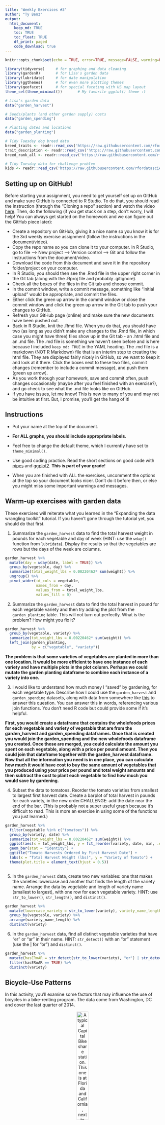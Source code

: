 ```yaml
---
title: 'Weekly Exercises #3'
author: "Ty Benz"
output: 
  html_document:
    keep_md: TRUE
    toc: TRUE
    toc_float: TRUE
    df_print: paged
    code_download: true
---
```



```r
knitr::opts_chunk$set(echo = TRUE, error=TRUE, message=FALSE, warning=FALSE)
```

```r
library(tidyverse)     # for graphing and data cleaning
library(gardenR)       # for Lisa's garden data
library(lubridate)     # for date manipulation
library(ggthemes)      # for even more plotting themes
library(geofacet)      # for special faceting with US map layout
theme_set(theme_minimal())       # My favorite ggplot() theme :)
```

```r
# Lisa's garden data
data("garden_harvest")

# Seeds/plants (and other garden supply) costs
data("garden_spending")

# Planting dates and locations
data("garden_planting")

# Tidy Tuesday dog breed data
breed_traits <- readr::read_csv('https://raw.githubusercontent.com/rfordatascience/tidytuesday/master/data/2022/2022-02-01/breed_traits.csv')
trait_description <- readr::read_csv('https://raw.githubusercontent.com/rfordatascience/tidytuesday/master/data/2022/2022-02-01/trait_description.csv')
breed_rank_all <- readr::read_csv('https://raw.githubusercontent.com/rfordatascience/tidytuesday/master/data/2022/2022-02-01/breed_rank.csv')

# Tidy Tuesday data for challenge problem
kids <- readr::read_csv('https://raw.githubusercontent.com/rfordatascience/tidytuesday/master/data/2020/2020-09-15/kids.csv')
```

## Setting up on GitHub!

Before starting your assignment, you need to get yourself set up on GitHub and make sure GitHub is connected to R Studio. To do that, you should read the instruction (through the "Cloning a repo" section) and watch the video [here](https://github.com/llendway/github_for_collaboration/blob/master/github_for_collaboration.md). Then, do the following (if you get stuck on a step, don't worry, I will help! You can always get started on the homework and we can figure out the GitHub piece later):

* Create a repository on GitHub, giving it a nice name so you know it is for the 3rd weekly exercise assignment (follow the instructions in the document/video).  
* Copy the repo name so you can clone it to your computer. In R Studio, go to file --> New project --> Version control --> Git and follow the instructions from the document/video.  
* Download the code from this document and save it in the repository folder/project on your computer.  
* In R Studio, you should then see the .Rmd file in the upper right corner in the Git tab (along with the .Rproj file and probably .gitignore).  
* Check all the boxes of the files in the Git tab and choose commit.  
* In the commit window, write a commit message, something like "Initial upload" would be appropriate, and commit the files.  
* Either click the green up arrow in the commit window or close the commit window and click the green up arrow in the Git tab to push your changes to GitHub.  
* Refresh your GitHub page (online) and make sure the new documents have been pushed out.  
* Back in R Studio, knit the .Rmd file. When you do that, you should have two (as long as you didn't make any changes to the .Rmd file, in which case you might have three) files show up in the Git tab - an .html file and an .md file. The .md file is something we haven't seen before and is here because I included `keep_md: TRUE` in the YAML heading. The .md file is a markdown (NOT R Markdown) file that is an interim step to creating the html file. They are displayed fairly nicely in GitHub, so we want to keep it and look at it there. Click the boxes next to these two files, commit changes (remember to include a commit message), and push them (green up arrow).  
* As you work through your homework, save and commit often, push changes occasionally (maybe after you feel finished with an exercise?), and go check to see what the .md file looks like on GitHub.  
* If you have issues, let me know! This is new to many of you and may not be intuitive at first. But, I promise, you'll get the hang of it! 



## Instructions

* Put your name at the top of the document. 

* **For ALL graphs, you should include appropriate labels.** 

* Feel free to change the default theme, which I currently have set to `theme_minimal()`. 

* Use good coding practice. Read the short sections on good code with [pipes](https://style.tidyverse.org/pipes.html) and [ggplot2](https://style.tidyverse.org/ggplot2.html). **This is part of your grade!**

* When you are finished with ALL the exercises, uncomment the options at the top so your document looks nicer. Don't do it before then, or else you might miss some important warnings and messages.


## Warm-up exercises with garden data

These exercises will reiterate what you learned in the "Expanding the data wrangling toolkit" tutorial. If you haven't gone through the tutorial yet, you should do that first.

  1. Summarize the `garden_harvest` data to find the total harvest weight in pounds for each vegetable and day of week (HINT: use the `wday()` function from `lubridate`). Display the results so that the vegetables are rows but the days of the week are columns.

```r
garden_harvest %>% 
  mutate(day = wday(date, label = TRUE)) %>% 
  group_by(vegetable, day) %>% 
  summarize(total_weight_lbs = 0.00220462* sum(weight)) %>% 
  ungroup() %>% 
  pivot_wider(id_cols = vegetable, 
              names_from = day,
              values_from = total_weight_lbs, 
              values_fill = 0)
```

  2. Summarize the `garden_harvest` data to find the total harvest in pound for each vegetable variety and then try adding the plot from the `garden_planting` table. This will not turn out perfectly. What is the problem? How might you fix it?

```r
garden_harvest %>% 
  group_by(vegetable, variety) %>% 
  summarize(tot_weight_lbs = 0.00220462* sum(weight)) %>% 
  left_join(garden_planting, 
            by = c("vegetable", "variety"))
```

**The problem is that some varieties of vegetables are planted in more than one location. It would be more efficient to have one instance of each variety and have multiple plots in the plot column. Perhaps we could mutate the garden planting dataframe to combine each instance of a variety into one.**

  3. I would like to understand how much money I "saved" by gardening, for each vegetable type. Describe how I could use the `garden_harvest` and `garden_spending` datasets, along with data from somewhere like [this](https://products.wholefoodsmarket.com/search?sort=relevance&store=10542) to answer this question. You can answer this in words, referencing various join functions. You don't need R code but could provide some if it's helpful.
  
  **First, you would create a dataframe that contains the wholefoods prices for each vegetable and variety of vegetable that are from the garden_harvest and garden_spending dataframes. Once that is created you would join the garden_spending and the new wholefoods dataframe you created. Once those are merged, you could calculate the amount you spent on each vegetable, along with a price per pound amount. Then you could join that dateframe together with the garden_harvest dataframe. Now that all the information you need is in one place, you can calculate how much it would have cost to buy the same amount of vegetables that you produced using your price per pound and total weight amounts and then subtract the cost to plant each vegetable to find how much you would save by gardening. **

  4. Subset the data to tomatoes. Reorder the tomato varieties from smallest to largest first harvest date. Create a barplot of total harvest in pounds for each variety, in the new order.CHALLENGE: add the date near the end of the bar. (This is probably not a super useful graph because it's difficult to read. This is more an exercise in using some of the functions you just learned.)

```r
garden_harvest %>% 
  filter(vegetable %in% c("tomatoes")) %>% 
  group_by(variety, date) %>% 
  summarize(tot_weight_lbs = 0.00220462* sum(weight)) %>% 
  ggplot(aes(x = tot_weight_lbs, y = fct_reorder(variety, date, min, .desc = TRUE))) +
  geom_bar(stat = "identity") +
  ggtitle("Tomato Harvests Ordered by First Harvest Date") +
  labs(x = "Total Harvest Weight (lbs)", y = "Variety of Tomato") +
  theme(plot.title = element_text(hjust = 0.5))
  
```

  5. In the `garden_harvest` data, create two new variables: one that makes the varieties lowercase and another that finds the length of the variety name. Arrange the data by vegetable and length of variety name (smallest to largest), with one row for each vegetable variety. HINT: use `str_to_lower()`, `str_length()`, and `distinct()`.
  
```r
garden_harvest %>% 
  mutate(lowercase_variety = str_to_lower(variety), variety_name_length = str_length(lowercase_variety)) %>% 
  group_by(vegetable, variety) %>% 
  arrange(variety_name_length) %>% 
  distinct(variety)
```

  6. In the `garden_harvest` data, find all distinct vegetable varieties that have "er" or "ar" in their name. HINT: `str_detect()` with an "or" statement (use the | for "or") and `distinct()`.

```r
garden_harvest %>% 
  mutate(hasERoAR = str_detect(str_to_lower(variety), "er") | str_detect(str_to_lower(variety), "ar")) %>% 
  filter(hasERoAR == TRUE) %>% 
  distinct(variety)
```


## Bicycle-Use Patterns

In this activity, you'll examine some factors that may influence the use of bicycles in a bike-renting program.  The data come from Washington, DC and cover the last quarter of 2014.

<center>

![A typical Capital Bikeshare station. This one is at Florida and California, next to Pleasant Pops.](https://www.macalester.edu/~dshuman1/data/112/bike_station.jpg){width="30%"}


![One of the vans used to redistribute bicycles to different stations.](https://www.macalester.edu/~dshuman1/data/112/bike_van.jpg){width="30%"}

</center>

Two data tables are available:

- `Trips` contains records of individual rentals
- `Stations` gives the locations of the bike rental stations

Here is the code to read in the data. We do this a little differently than usual, which is why it is included here rather than at the top of this file. To avoid repeatedly re-reading the files, start the data import chunk with `{r cache = TRUE}` rather than the usual `{r}`.

```r
data_site <- 
  "https://www.macalester.edu/~dshuman1/data/112/2014-Q4-Trips-History-Data.rds" 
Trips <- readRDS(gzcon(url(data_site)))
Stations<-read_csv("http://www.macalester.edu/~dshuman1/data/112/DC-Stations.csv")
```

**NOTE:** The `Trips` data table is a random subset of 10,000 trips from the full quarterly data. Start with this small data table to develop your analysis commands. **When you have this working well, you should access the full data set of more than 600,000 events by removing `-Small` from the name of the `data_site`.**

### Temporal patterns

It's natural to expect that bikes are rented more at some times of day, some days of the week, some months of the year than others. The variable `sdate` gives the time (including the date) that the rental started. Make the following plots and interpret them:

  7. A density plot, which is a smoothed out histogram, of the events versus `sdate`. Use `geom_density()`.
  
```r
Trips %>% 
  ggplot(aes(x = sdate)) +
  geom_density() +
  labs(x = "Date Bike Rentals Started", y = "Density") +
  theme(plot.title = element_text(hjust = 0.5)) +
  ggtitle("Density Plot of Bike Rentals")
```
  
  8. A density plot of the events versus time of day.  You can use `mutate()` with `lubridate`'s  `hour()` and `minute()` functions to extract the hour of the day and minute within the hour from `sdate`. Hint: A minute is 1/60 of an hour, so create a variable where 3:30 is 3.5 and 3:45 is 3.75.
  
```r
Trips %>% 
  mutate(time = hour(sdate) + (minute(sdate)/60)) %>% 
  ggplot(aes(x = time)) +
  geom_density() +
  labs(x = "Time Bike Rentals Started", y = "Density") +
  theme(plot.title = element_text(hjust = 0.5)) +
  ggtitle("Density Plot of Bike Rentals")
```
  
  9. A bar graph of the events versus day of the week. Put day on the y-axis.
  
```r
Trips %>% 
  mutate(date = date(sdate), day = wday(date, label = TRUE)) %>% 
  group_by(day) %>% 
  ggplot(aes(y = day)) +
  geom_bar() +
  ggtitle("Bike Rentals by Day") +
  labs(x = "Number of Rentals", y = "Day of the Week") +
  theme(plot.title = element_text(hjust = 0.5))
  
```
  
  10. Facet your graph from exercise 8. by day of the week. Is there a pattern?
  
```r
Trips %>% 
  mutate(time = hour(sdate) + (minute(sdate)/60), 
         date = date(sdate), 
         day = wday(date, label = TRUE)) %>% 
  ggplot(aes(x = time)) +
  geom_density() +
  labs(x = "Time Bike Rentals Started", y = "Density") +
  theme(plot.title = element_text(hjust = 0.5)) +
  ggtitle("Density Plot of Bike Rentals  by Day") +
  facet_wrap(~day)
```
  
The variable `client` describes whether the renter is a regular user (level `Registered`) or has not joined the bike-rental organization (`Causal`). The next set of exercises investigate whether these two different categories of users show different rental behavior and how `client` interacts with the patterns you found in the previous exercises. 

  11. Change the graph from exercise 10 to set the `fill` aesthetic for `geom_density()` to the `client` variable. You should also set `alpha = .5` for transparency and `color=NA` to suppress the outline of the density function.
  
```r
Trips %>% 
  mutate(time = hour(sdate) + (minute(sdate)/60), 
         date = date(sdate), 
         day = wday(date, label = TRUE)) %>% 
  ggplot(aes(x = time, fill = client)) +
  geom_density(color = NA, alpha = 0.5) +
  labs(x = "Time Bike Rentals Started", y = "Density", color = "Client Type") +
  theme(plot.title = element_text(hjust = 0.5)) +
  ggtitle("Density Plot of Bike Rentals  by Day") +
  facet_wrap(~day)
```

  12. Change the previous graph by adding the argument `position = position_stack()` to `geom_density()`. In your opinion, is this better or worse in terms of telling a story? What are the advantages/disadvantages of each?
  
```r
Trips %>% 
  mutate(time = hour(sdate) + (minute(sdate)/60), 
         date = date(sdate), 
         day = wday(date, label = TRUE)) %>% 
  ggplot(aes(x = time, fill = client)) +
  geom_density(color = NA, alpha = 0.5, position = position_stack()) +
  labs(x = "Time Bike Rentals Started", y = "Density", color = "Client Type") +
  theme(plot.title = element_text(hjust = 0.5)) +
  ggtitle("Density Plot of Bike Rentals by Day") +
  facet_wrap(~day)
```
  
  13. In this graph, go back to using the regular density plot (without `position = position_stack()`). Add a new variable to the dataset called `weekend` which will be "weekend" if the day is Saturday or Sunday and  "weekday" otherwise (HINT: use the `ifelse()` function and the `wday()` function from `lubridate`). Then, update the graph from the previous problem by faceting on the new `weekend` variable. 
  
```r
Trips %>% 
  mutate(time = hour(sdate) + (minute(sdate)/60), 
         date = date(sdate), 
         day = wday(date, label = TRUE), 
         weekend = ifelse(day == "Sat" |day == "Sun", "weekend", "weekday")) %>% 
  ggplot(aes(x = time, fill = client)) +
  geom_density(color = NA, alpha = 0.5) +
  labs(x = "Time Bike Rentals Started", y = "Density", color = "Client Type") +
  theme(plot.title = element_text(hjust = 0.5)) +
  ggtitle("Density Plot of Bike Rentals by Day") +
  facet_wrap(~weekend)
```
  
  14. Change the graph from the previous problem to facet on `client` and fill with `weekend`. What information does this graph tell you that the previous didn't? Is one graph better than the other?
  
```r
Trips %>% 
  mutate(time = hour(sdate) + (minute(sdate)/60), 
         date = date(sdate), 
         day = wday(date, label = TRUE), 
         weekend = ifelse(day == "Sat" | day == "Sun", "weekend", "weekday")) %>% 
  ggplot(aes(x = time, fill = weekend)) +
  geom_density(color = NA, alpha = 0.5) +
  labs(x = "Time Bike Rentals Started", y = "Density", fill = "Weekend") +
  theme(plot.title = element_text(hjust = 0.5)) +
  ggtitle("Density Plot of Bike Rentals by Day") +
  facet_wrap(~client)
```
  
### Spatial patterns

  15. Use the latitude and longitude variables in `Stations` to make a visualization of the total number of departures from each station in the `Trips` data. Use either color or size to show the variation in number of departures. We will improve this plot next week when we learn about maps!
  
```r
Trips %>% 
  left_join(Stations, 
            by = c("sstation" = "name")) %>% 
  group_by(sstation, lat, long) %>% 
  mutate(count = length(`lat`[`lat`])) %>% 
  ggplot(aes(x = long, y = lat)) +
  geom_point(aes(color = count)) +
  labs(x = "Longitude", y = "Latitude", color = "Number of Trips") +
  theme(plot.title = element_text(hjust = 0.5)) +
  ggtitle("Number of Trips by Station")
```
  
  16. Only 14.4% of the trips in our data are carried out by casual users. Create a plot that shows which area(s) have stations with a much higher percentage of departures by casual users. What patterns do you notice? (Again, we'll improve this next week when we learn about maps).
  
```r
Trips %>% 
  left_join(Stations, 
            by = c("sstation" = "name")) %>% 
  group_by(sstation, lat, long) %>% 
  mutate(count = length(`lat`[`lat`]), 
            percent_casual = (length(`client`[`client` == "Casual"])/count) * 100) %>% 
  ggplot(aes(x = long, y = lat)) +
  geom_point(aes(color = percent_casual)) +
  labs(x = "Longitude", y = "Latitude", color = "Percent of Casual Riders") +
  theme(plot.title = element_text(hjust = 0.5)) +
  ggtitle("Percent of Trips by Casual Riders by Station")
```
  
**DID YOU REMEMBER TO GO BACK AND CHANGE THIS SET OF EXERCISES TO THE LARGER DATASET? IF NOT, DO THAT NOW.**

## Dogs!

In this section, we'll use the data from 2022-02-01 Tidy Tuesday. If you didn't use that data or need a little refresher on it, see the [website](https://github.com/rfordatascience/tidytuesday/blob/master/data/2022/2022-02-01/readme.md).

  17. The final product of this exercise will be a graph that has breed on the y-axis and the sum of the numeric ratings in the `breed_traits` dataset on the x-axis, with a dot for each rating. First, create a new dataset called `breed_traits_total` that has two variables -- `Breed` and `total_rating`. The `total_rating` variable is the sum of the numeric ratings in the `breed_traits` dataset (we'll use this dataset again in the next problem). Then, create the graph just described. Omit Breeds with a `total_rating` of 0 and order the Breeds from highest to lowest ranked. You may want to adjust the `fig.height` and `fig.width` arguments inside the code chunk options (eg. `{r, fig.height=8, fig.width=4}`) so you can see things more clearly - check this after you knit the file to assure it looks like what you expected.

```r
breed_traits_total <- breed_traits %>% 
  group_by(Breed) %>%
  pivot_longer(cols = c(`Affectionate With Family`:`Drooling Level`, `Openness To Strangers`:`Mental Stimulation Needs`),
               names_to = "Rating Type",
               values_to = "Rating Number") %>% 
  mutate(total_rating = sum(`Rating Number`)) %>% 
  filter(total_rating > 0) %>% 
  select(`Breed`, `total_rating`) %>% 
  distinct()

breed_traits_total %>% 
  ggplot(aes(x = total_rating, y = fct_reorder(Breed, total_rating, max))) +
  geom_point() +
  theme(axis.text.y=element_text( hjust=1, vjust=0.5),
        text=element_text(size=15), 
        plot.title = element_text(hjust = 0.5)) +
  labs(x = "Total Breed Ranking", y = "Breed") +
  ggtitle("Total Ranks of Dog Breeds")
  
```

  18. The final product of this exercise will be a graph with the top-20 dogs in total ratings (from previous problem) on the y-axis, year on the x-axis, and points colored by each breed's ranking for that year (from the `breed_rank_all` dataset). The points within each breed will be connected by a line, and the breeds should be arranged from the highest median rank to lowest median rank ("highest" is actually the smallest number, eg. 1 = best). After you're finished, think of AT LEAST one thing you could you do to make this graph better. HINTS: 1. Start with the `breed_rank_all` dataset and pivot it so year is a variable. 2. Use the `separate()` function to get year alone, and there's an extra argument in that function that can make it numeric. 3. For both datasets used, you'll need to `str_squish()` Breed before joining. 
  
```r
breed_traits_total %>% 
  mutate(Breed2 = str_squish(Breed)) %>% 
  left_join(breed_rank_all %>% 
              mutate(Breed2 = str_squish(Breed)), 
            by = c("Breed2")) %>% 
  arrange(-total_rating) %>% 
  slice(1:20) %>% 
  pivot_longer(`2013 Rank`:`2020 Rank`, 
               names_to = "name", 
               values_to = "value")  %>% 
  group_by(Breed2) %>% 
  mutate(year = parse_number(name), 
         median_rank = median(value)) %>% 
  ggplot(aes(x =  year, y = fct_reorder(Breed2, median_rank, .desc = TRUE))) +
  geom_line() +
  geom_point(aes(color = value)) +
  ggtitle("Top 20 Total Ranked Dogs") +
  theme(plot.title = element_text(hjust = 0.5)) +
  labs(x = "Year", y = "Breed by Median Rank", color = "Breed Rank") +
  theme_classic() +
  scale_x_continuous(expand = c(0,0), limits = c(2012, 2021))
```
  
  19. Create your own! Requirements: use a `join` or `pivot` function (or both, if you'd like), a `str_XXX()` function, and a `fct_XXX()` function to create a graph using any of the dog datasets. One suggestion is to try to improve the graph you created for the Tidy Tuesday assignment. If you want an extra challenge, find a way to use the dog images in the `breed_rank_all` file - check out the `ggimage` library and [this resource](https://wilkelab.org/ggtext/) for putting images as labels.
  
```r
top_ten_dogs <- breed_rank_all %>% 
  pivot_longer(`2015 Rank`:`2020 Rank`) %>% 
  filter(value <= 10) %>% 
  mutate(name = parse_number(name), 
         Breed2 = str_squish(Breed), 
         Breed3 = fct_recode(Breed2, 
                             `German Shorthaired Pointers` = "Pointers (German Shorthaired)", 
                             `Golden Retrievers` = "Retrievers (Golden)", 
                             `Labrador Retrievers` = "Retrievers (Labrador)"))

top_ten_dogs %>% 
  ggplot() +
  geom_line(aes(x = name, y = value, color = Breed3)) +
  ggtitle("Top 10 Dog Breeds Every Year Since 2015") +
  theme(plot.title = element_text(hjust = 0.5)) +
  labs(x = "Year", y = "Rank", color = "Breed") +
  theme_classic() +
  scale_y_reverse(n.breaks = 10) + 
  scale_x_continuous(expand = c(0,0), limits = c(2015, 2020))
```
  
## GitHub link

  20. Below, provide a link to your GitHub page with this set of Weekly Exercises. Specifically, if the name of the file is 03_exercises.Rmd, provide a link to the 03_exercises.md file, which is the one that will be most readable on GitHub.

## Challenge problem! 

This problem uses the data from the Tidy Tuesday competition this week, `kids`. If you need to refresh your memory on the data, read about it [here](https://github.com/rfordatascience/tidytuesday/blob/master/data/2020/2020-09-15/readme.md). 

  21. In this exercise, you are going to try to replicate the graph below, created by Georgios Karamanis. I'm sure you can find the exact code on GitHub somewhere, but **DON'T DO THAT!** You will only be graded for putting an effort into this problem. So, give it a try and see how far you can get without doing too much googling. HINT: use `facet_geo()`. The graphic won't load below since it came from a location on my computer. So, you'll have to reference the original html on the moodle page to see it.
```r
#![](kids_data_karamanis.jpeg)
```


**DID YOU REMEMBER TO UNCOMMENT THE OPTIONS AT THE TOP?**
